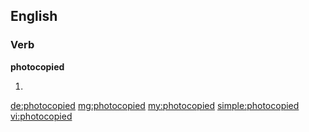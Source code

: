 ==English==
===Verb===

'''photocopied'''
# {{past of|[[photocopy]]}}

[[de:photocopied]]
[[mg:photocopied]]
[[my:photocopied]]
[[simple:photocopied]]
[[vi:photocopied]]